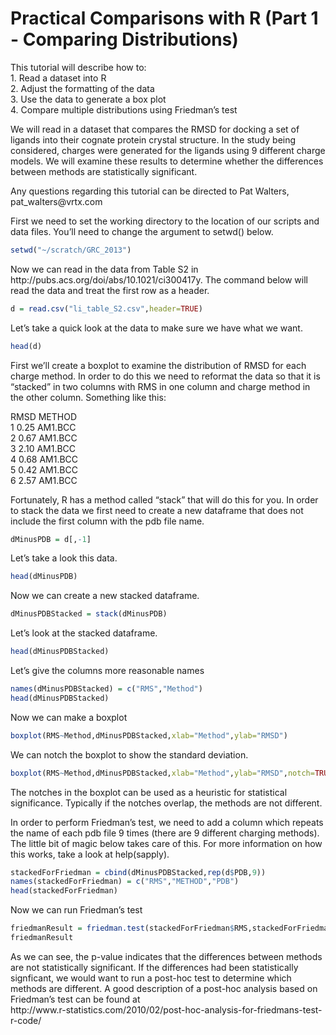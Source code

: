 Practical Comparisons with R (Part 1 - Comparing Distributions)
========================================================

This tutorial will describe how to:  
1. Read a dataset into R  
2. Adjust the formatting of the data  
3. Use the data to generate a box plot  
4. Compare multiple distributions using Friedman's test  

We will read in a dataset that compares the RMSD for docking a set of ligands into their cognate protein crystal structure.  In the study being considered, charges were generated for the ligands using 9 different charge models.  We will examine these results to determine whether the differences between methods are statistically significant.

Any questions regarding this tutorial can be directed to Pat Walters, pat_walters@vrtx.com

First we need to set the working directory to the location of our scripts and data files.  You'll need to change the argument to setwd() below.

```r
setwd("~/scratch/GRC_2013")
```

Now we can read in the data from Table S2 in http://pubs.acs.org/doi/abs/10.1021/ci300417y.  The command below will read the data and treat the first row as a header.

```r
d = read.csv("li_table_S2.csv",header=TRUE)
```

Let's take a quick look at the data to make sure we have what we want.

```r
head(d)
```

First we'll create a boxplot to examine the distribution of RMSD for each charge method.  In order to do this we need to reformat the data so that it is "stacked" in two columns with RMS in one column and charge method in the other column.  Something like this:

  RMSD  METHOD  
1 0.25 AM1.BCC  
2 0.67 AM1.BCC  
3 2.10 AM1.BCC  
4 0.68 AM1.BCC  
5 0.42 AM1.BCC  
6 2.57 AM1.BCC  

Fortunately, R has a method called "stack" that will do this for you.  In order to stack the data we first need to create a new dataframe that does not include the first column with the pdb file name.  

```r
dMinusPDB = d[,-1]
```

Let's take a look this data.

```r
head(dMinusPDB)
```

Now we can create a new stacked dataframe.

```r
dMinusPDBStacked = stack(dMinusPDB)
```

Let's look at the stacked dataframe.

```r
head(dMinusPDBStacked)
```

Let's give the columns more reasonable names

```r
names(dMinusPDBStacked) = c("RMS","Method")
head(dMinusPDBStacked)
```

Now we can make a boxplot

```r
boxplot(RMS~Method,dMinusPDBStacked,xlab="Method",ylab="RMSD")
```

We can notch the boxplot to show the standard deviation.

```r
boxplot(RMS~Method,dMinusPDBStacked,xlab="Method",ylab="RMSD",notch=TRUE)
```

The notches in the boxplot can be used as a heuristic for statistical significance.  Typically if the notches overlap, the methods are not different.

In order to perform Friedman's test, we need to add a column which repeats the name of each pdb file 9 times (there are 9 different charging methods).  The little bit of magic below takes care of this.  For more information on how this works, take a look at help(sapply).

```r
stackedForFriedman = cbind(dMinusPDBStacked,rep(d$PDB,9))
names(stackedForFriedman) = c("RMS","METHOD","PDB")
head(stackedForFriedman)
```

Now we can run Friedman's test

```r
friedmanResult = friedman.test(stackedForFriedman$RMS,stackedForFriedman$METHOD,stackedForFriedman$PDB)
friedmanResult
```

As we can see, the p-value indicates that the differences between methods are not statistically significant.  If the differences had been statistically signficant, we would want to run a post-hoc test to determine which methods are different.  A good description of a post-hoc analysis based on Friedman's test can be found at   
http://www.r-statistics.com/2010/02/post-hoc-analysis-for-friedmans-test-r-code/

